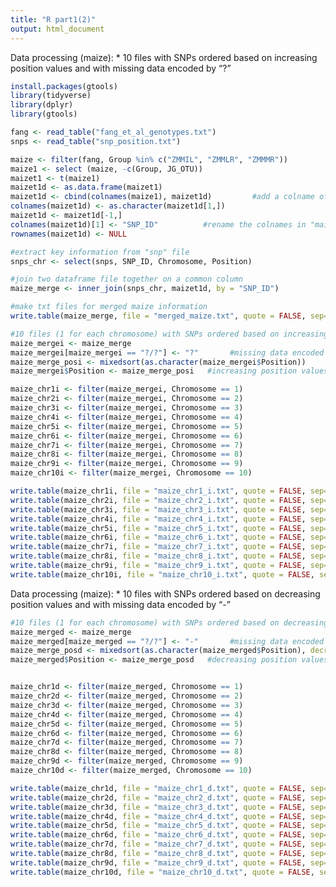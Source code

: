 ```yaml
---
title: "R part1(2)"
output: html_document
---
```


Data processing (maize): 
* 10 files with SNPs ordered based on increasing position values and with missing data encoded by "?"
```r
install.packages(gtools)
library(tidyverse)
library(dplyr)
library(gtools)

fang <- read_table("fang_et_al_genotypes.txt")
snps <- read_table("snp_position.txt")

maize <- filter(fang, Group %in% c("ZMMIL", "ZMMLR", "ZMMMR"))
maize1 <- select (maize, -c(Group, JG_OTU))
maizet1 <- t(maize1)
maizet1d <- as.data.frame(maizet1)
maizet1d <- cbind(colnames(maize1), maizet1d)         #add a colname of "maize1" to the transposed maize file
colnames(maizet1d) <- as.character(maizet1d[1,])
maizet1d <- maizet1d[-1,]
colnames(maizet1d)[1] <- "SNP_ID"          #rename the colnames in "maizet1d" file
rownames(maizet1d) <- NULL

#extract key information from "snp" file
snps_chr <- select(snps, SNP_ID, Chromosome, Position)

#join two dataframe file together on a common column
maize_merge <- inner_join(snps_chr, maizet1d, by = "SNP_ID")

#make txt files for merged maize information
write.table(maize_merge, file = "merged_maize.txt", quote = FALSE, sep="\t", row.names = FALSE, col.names = TRUE)

#10 files (1 for each chromosome) with SNPs ordered based on increasing position values and with missing data encoded by this symbol: ?
maize_mergei <- maize_merge
maize_mergei[maize_mergei == "?/?"] <- "?"       #missing data encoded by "?"
maize_merge_posi <- mixedsort(as.character(maize_mergei$Position))   
maize_mergei$Position <- maize_merge_posi   #increasing position values

maize_chr1i <- filter(maize_mergei, Chromosome == 1)
maize_chr2i <- filter(maize_mergei, Chromosome == 2)
maize_chr3i <- filter(maize_mergei, Chromosome == 3)
maize_chr4i <- filter(maize_mergei, Chromosome == 4)
maize_chr5i <- filter(maize_mergei, Chromosome == 5)
maize_chr6i <- filter(maize_mergei, Chromosome == 6)
maize_chr7i <- filter(maize_mergei, Chromosome == 7)
maize_chr8i <- filter(maize_mergei, Chromosome == 8)
maize_chr9i <- filter(maize_mergei, Chromosome == 9)
maize_chr10i <- filter(maize_mergei, Chromosome == 10)

write.table(maize_chr1i, file = "maize_chr1_i.txt", quote = FALSE, sep="\t", row.names = FALSE, col.names = TRUE)
write.table(maize_chr2i, file = "maize_chr2_i.txt", quote = FALSE, sep="\t", row.names = FALSE, col.names = TRUE)
write.table(maize_chr3i, file = "maize_chr3_i.txt", quote = FALSE, sep="\t", row.names = FALSE, col.names = TRUE)
write.table(maize_chr4i, file = "maize_chr4_i.txt", quote = FALSE, sep="\t", row.names = FALSE, col.names = TRUE)
write.table(maize_chr5i, file = "maize_chr5_i.txt", quote = FALSE, sep="\t", row.names = FALSE, col.names = TRUE)
write.table(maize_chr6i, file = "maize_chr6_i.txt", quote = FALSE, sep="\t", row.names = FALSE, col.names = TRUE)
write.table(maize_chr7i, file = "maize_chr7_i.txt", quote = FALSE, sep="\t", row.names = FALSE, col.names = TRUE)
write.table(maize_chr8i, file = "maize_chr8_i.txt", quote = FALSE, sep="\t", row.names = FALSE, col.names = TRUE)
write.table(maize_chr9i, file = "maize_chr9_i.txt", quote = FALSE, sep="\t", row.names = FALSE, col.names = TRUE)
write.table(maize_chr10i, file = "maize_chr10_i.txt", quote = FALSE, sep="\t", row.names = FALSE, col.names = TRUE)
```


Data processing (maize): 
* 10 files with SNPs ordered based on decreasing position values and with missing data encoded by "-"
```r
#10 files (1 for each chromosome) with SNPs ordered based on decreasing position values and with missing data encoded by this symbol: -
maize_merged <- maize_merge
maize_merged[maize_merged == "?/?"] <- "-"       #missing data encoded by "?"
maize_merge_posd <- mixedsort(as.character(maize_merged$Position), decreasing = TRUE)   
maize_merged$Position <- maize_merge_posd   #decreasing position values


maize_chr1d <- filter(maize_merged, Chromosome == 1)
maize_chr2d <- filter(maize_merged, Chromosome == 2)
maize_chr3d <- filter(maize_merged, Chromosome == 3)
maize_chr4d <- filter(maize_merged, Chromosome == 4)
maize_chr5d <- filter(maize_merged, Chromosome == 5)
maize_chr6d <- filter(maize_merged, Chromosome == 6)
maize_chr7d <- filter(maize_merged, Chromosome == 7)
maize_chr8d <- filter(maize_merged, Chromosome == 8)
maize_chr9d <- filter(maize_merged, Chromosome == 9)
maize_chr10d <- filter(maize_merged, Chromosome == 10)

write.table(maize_chr1d, file = "maize_chr1_d.txt", quote = FALSE, sep="\t", row.names = FALSE, col.names = TRUE)
write.table(maize_chr2d, file = "maize_chr2_d.txt", quote = FALSE, sep="\t", row.names = FALSE, col.names = TRUE)
write.table(maize_chr3d, file = "maize_chr3_d.txt", quote = FALSE, sep="\t", row.names = FALSE, col.names = TRUE)
write.table(maize_chr4d, file = "maize_chr4_d.txt", quote = FALSE, sep="\t", row.names = FALSE, col.names = TRUE)
write.table(maize_chr5d, file = "maize_chr5_d.txt", quote = FALSE, sep="\t", row.names = FALSE, col.names = TRUE)
write.table(maize_chr6d, file = "maize_chr6_d.txt", quote = FALSE, sep="\t", row.names = FALSE, col.names = TRUE)
write.table(maize_chr7d, file = "maize_chr7_d.txt", quote = FALSE, sep="\t", row.names = FALSE, col.names = TRUE)
write.table(maize_chr8d, file = "maize_chr8_d.txt", quote = FALSE, sep="\t", row.names = FALSE, col.names = TRUE)
write.table(maize_chr9d, file = "maize_chr9_d.txt", quote = FALSE, sep="\t", row.names = FALSE, col.names = TRUE)
write.table(maize_chr10d, file = "maize_chr10_d.txt", quote = FALSE, sep="\t", row.names = FALSE, col.names = TRUE)
```

